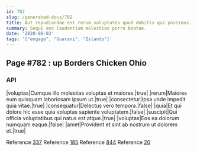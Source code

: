 ```yaml
---
id: 782
slug: /generated-docs/782
title: Aut repudiandae est rerum voluptates quod debitis qui possimus.
summary: Sequi eos laudantium molestias porro beatae.
date: '2020-06-03'
tags: '["engage", "Guarani", "Islands"]'
---
```



## Page #782 : up Borders Chicken Ohio
### API

|voluptas|Cumque illo molestias voluptas et maiores.|true|
|rerum|Maiores eum quisquam laboriosam ipsum ut.|true|
|consectetur|Ipsa unde impedit quia vitae.|true|
|consequatur|Delectus vero tempora.|false|
|quia|Et qui dolore hic esse quia voluptas sapiente voluptatem.|false|
|suscipit|Qui officia voluptatibus qui natus est atque.|true|
|voluptas|Eos ea dolorum numquam eaque.|false|
|amet|Provident et sint ab nostrum ut dolorem et.|true|

Reference [337](/generated-docs/337)
Reference [185](/generated-docs/185)
Reference [844](/generated-docs/844)
Reference [20](/generated-docs/20)





